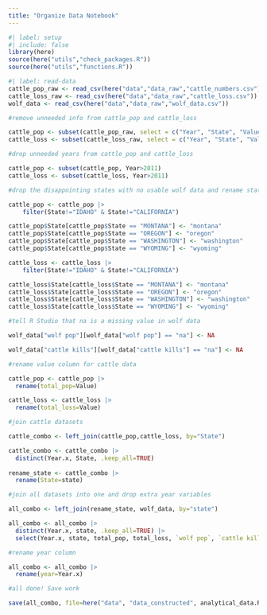 ```yaml
---
title: "Organize Data Notebook"
---
```


```r
#| label: setup
#| include: false
library(here)
source(here("utils","check_packages.R"))
source(here("utils","functions.R"))
```

```r
#| label: read-data
cattle_pop_raw <- read_csv(here("data","data_raw","cattle_numbers.csv"))
cattle_loss_raw <- read_csv(here("data","data_raw","cattle_loss.csv"))
wolf_data <- read_csv(here("data","data_raw","wolf_data.csv"))

#remove unneeded info from cattle_pop and cattle_loss

cattle_pop <- subset(cattle_pop_raw, select = c("Year", "State", "Value"))
cattle_loss <- subset(cattle_loss_raw, select = c("Year", "State", "Value"))

#drop unneeded years from cattle_pop and cattle_loss

cattle_pop <- subset(cattle_pop, Year>2011)
cattle_loss <- subset(cattle_loss, Year>2011)

#drop the disappointing states with no usable wolf data and rename states

cattle_pop <- cattle_pop |>
    filter(State!="IDAHO" & State!="CALIFORNIA")

cattle_pop$State[cattle_pop$State == "MONTANA"] <- "montana"
cattle_pop$State[cattle_pop$State == "OREGON"] <- "oregon"
cattle_pop$State[cattle_pop$State == "WASHINGTON"] <- "washington"
cattle_pop$State[cattle_pop$State == "WYOMING"] <- "wyoming"

cattle_loss <- cattle_loss |>
    filter(State!="IDAHO" & State!="CALIFORNIA")

cattle_loss$State[cattle_loss$State == "MONTANA"] <- "montana"
cattle_loss$State[cattle_loss$State == "OREGON"] <- "oregon"
cattle_loss$State[cattle_loss$State == "WASHINGTON"] <- "washington"
cattle_loss$State[cattle_loss$State == "WYOMING"] <- "wyoming"

#tell R Studio that na is a missing value in wolf data

wolf_data["wolf pop"][wolf_data["wolf pop"] == "na"] <- NA

wolf_data["cattle kills"][wolf_data["cattle kills"] == "na"] <- NA

#rename value column for cattle data

cattle_pop <- cattle_pop |>
  rename(total_pop=Value)

cattle_loss <- cattle_loss |>
  rename(total_loss=Value)

#join cattle datasets

cattle_combo <- left_join(cattle_pop,cattle_loss, by="State")

cattle_combo <- cattle_combo |>
  distinct(Year.x, State, .keep_all=TRUE) 
 
rename_state <- cattle_combo |>
  rename(State=state)

#join all datasets into one and drop extra year variables

all_combo <- left_join(rename_state, wolf_data, by="state")

all_combo <- all_combo |>
  distinct(Year.x, state, .keep_all=TRUE) |>
  select(Year.x, state, total_pop, total_loss, `wolf pop`, `cattle kills`)

#rename year column

all_combo <- all_combo |>
  rename(year=Year.x)

#all done! Save work

save(all_combo, file=here("data", "data_constructed", analytical_data.RData))
 
```

